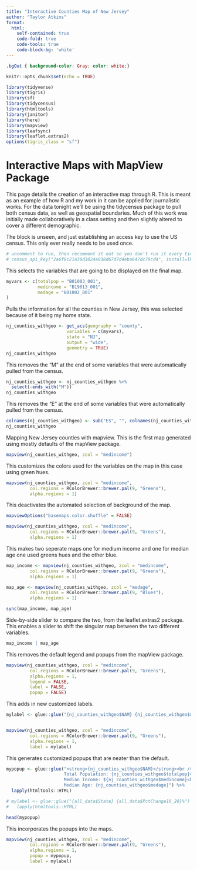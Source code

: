 ```yaml
---
title: "Interactive Counties Map of New Jersey"
author: "Taylor Atkins"
format:
  html:
    self-contained: true
    code-fold: true
    code-tools: true
    code-block-bg: 'white'
---
```

```css
.bgOut { background-color: Gray; color: white;}
```

```r
knitr::opts_chunk$set(echo = TRUE)

library(tidyverse)
library(tigris)
library(sf)
library(tidycensus)
library(htmltools)
library(janitor)
library(here)
library(mapview)
library(leafsync)
library(leaflet.extras2)
options(tigris_class = "sf")


```

# Interactive Maps with MapView Package

This page details the creation of an interactive map through R. This is meant as an example of how R and my work in it can be applied for journalistic works. For the data tonight we'll be using the tidycensus package to pull both census data, as well as geospatial boundaries. Much of this work was initially made collaboratively in a class setting and then slightly altered to cover a different demographic.

The block is unseen, and just establishing an access key to use the US census. This only ever really needs to be used once.

```r
# uncomment to run, then recomment it out so you don't run it every time
# census_api_key("2a6f8c21a30d3024e038d67d7d4eba647dc79cd4", install=TRUE)

```

This selects the variables that are going to be displayed on the final map.

```r
myvars <- c(totalpop = "B01003_001",
            medincome = "B19013_001",
            medage = "B01002_001"
)

```

Pulls the information for all the counties in New Jersey, this was selected because of it being my home state.

```r
nj_counties_withgeo <- get_acs(geography = "county",
                       variables = c(myvars),
                       state = "NJ",
                       output = "wide",
                       geometry = TRUE)
nj_counties_withgeo

```

This removes the "M" at the end of some variables that were automatically pulled from the census.

```r
nj_counties_withgeo <- nj_counties_withgeo %>%
  select(-ends_with("M"))
nj_counties_withgeo

```

This removes the "E" at the end of some variables that were automatically pulled from the census.

```r
colnames(nj_counties_withgeo) <- sub("E$", "", colnames(nj_counties_withgeo)) # $ means end of string only
nj_counties_withgeo

```

Mapping New Jersey counties with mapview. This is the first map generated using mostly defaults of the mapView package.

```r
mapview(nj_counties_withgeo, zcol = "medincome")

```

This customizes the colors used for the variables on the map in this case using green hues.

```r
mapview(nj_counties_withgeo, zcol = "medincome", 
         col.regions = RColorBrewer::brewer.pal(9, "Greens"), 
         alpha.regions = 1)

```

This deactivates the automated selection of background of the map.

```r
mapviewOptions("basemaps.color.shuffle" = FALSE)

```

```r
mapview(nj_counties_withgeo, zcol = "medincome", 
         col.regions = RColorBrewer::brewer.pal(9, "Greens"), 
         alpha.regions = 1)

```

This makes two seperate maps one for medium income and one for median age one used greens hues and the other blue.

```r
map_income <- mapview(nj_counties_withgeo, zcol = "medincome", 
         col.regions = RColorBrewer::brewer.pal(9, "Greens"), 
         alpha.regions = 1)

map_age <- mapview(nj_counties_withgeo, zcol = "medage", 
         col.regions = RColorBrewer::brewer.pal(9, "Blues"), 
         alpha.regions = 1)

```

```r
sync(map_income, map_age)

```

Side-by-side slider to compare the two, from the leaflet.extras2 package. This enables a slider to shift the singular map between the two different variables.

```r
map_income | map_age

```

This removes the default legend and popups from the mapView package.

```r
mapview(nj_counties_withgeo, zcol = "medincome", 
         col.regions = RColorBrewer::brewer.pal(9, "Greens"), 
         alpha.regions = 1,
         legend = FALSE, 
         label = FALSE, 
         popup = FALSE)

```

This adds in new customized labels.

```r
mylabel <- glue::glue("{nj_counties_withgeo$NAM} {nj_counties_withgeo$medincome}")


mapview(nj_counties_withgeo, zcol = "medincome", 
         col.regions = RColorBrewer::brewer.pal(9, "Greens"), 
         alpha.regions = 1,
         label = mylabel)

```

This generates customized popups that are neater than the default.

```r
mypopup <- glue::glue("<strong>{nj_counties_withgeo$NAM}</strong><br />
                      Total Population: {nj_counties_withgeo$totalpop}<br />
                      Median Income: ${nj_counties_withgeo$medincome}<br />
                      Median Age: {nj_counties_withgeo$medage}") %>% 
  lapply(htmltools::HTML)

# mylabel <- glue::glue("{all_data$State} {all_data$PctChange10_20}%") %>%
#   lapply(htmltools::HTML)

```

```r

head(mypopup)

```

This incorporates the popups into the maps.

```r
mapview(nj_counties_withgeo, zcol = "medincome", 
         col.regions = RColorBrewer::brewer.pal(9, "Greens"), 
         alpha.regions = 1,
         popup = mypopup,
         label = mylabel)

```
